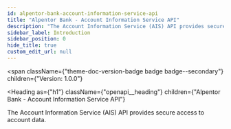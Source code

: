```yaml
---
id: alpentor-bank-account-information-service-api
title: "Alpentor Bank - Account Information Service API"
description: "The Account Information Service (AIS) API provides secure access to account data."
sidebar_label: Introduction
sidebar_position: 0
hide_title: true
custom_edit_url: null
---
```



<span
  className={"theme-doc-version-badge badge badge--secondary"}
  children={"Version: 1.0.0"}
>
</span>

<Heading
  as={"h1"}
  className={"openapi__heading"}
  children={"Alpentor Bank - Account Information Service API"}
>
</Heading>



The Account Information Service (AIS) API provides secure access to account data.



      